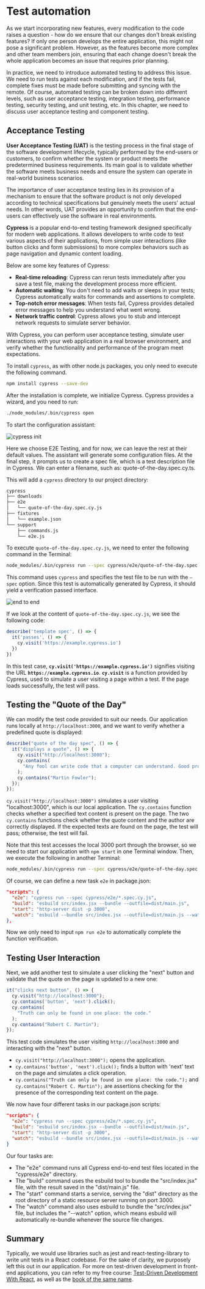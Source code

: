 # Test automation

As we start incorporating new features, every modification to the code raises a question - how do we ensure that our changes don't break existing features? If only one person develops the entire application, this might not pose a significant problem. However, as the features become more complex and other team members join, ensuring that each change doesn't break the whole application becomes an issue that requires prior planning.

In practice, we need to introduce automated testing to address this issue. We need to run tests against each modification, and if the tests fail, complete fixes must be made before submitting and syncing with the remote. Of course, automated testing can be broken down into different levels, such as user acceptance testing, integration testing, performance testing, security testing, and unit testing, etc. In this chapter, we need to discuss user acceptance testing and component testing.

## Acceptance Testing

**User Acceptance Testing (UAT)** is the testing process in the final stage of the software development lifecycle, typically performed by the end-users or customers, to confirm whether the system or product meets the predetermined business requirements. Its main goal is to validate whether the software meets business needs and ensure the system can operate in real-world business scenarios.

The importance of user acceptance testing lies in its provision of a mechanism to ensure that the software product is not only developed according to technical specifications but genuinely meets the users' actual needs. In other words, UAT provides an opportunity to confirm that the end-users can effectively use the software in real environments.

**Cypress** is a popular end-to-end testing framework designed specifically for modern web applications. It allows developers to write code to test various aspects of their applications, from simple user interactions (like button clicks and form submissions) to more complex behaviors such as page navigation and dynamic content loading.

Below are some key features of Cypress:

- **Real-time reloading**: Cypress can rerun tests immediately after you save a test file, making the development process more efficient.
- **Automatic waiting**: You don't need to add waits or sleeps in your tests; Cypress automatically waits for commands and assertions to complete.
- **Top-notch error messages**: When tests fail, Cypress provides detailed error messages to help you understand what went wrong.
- **Network traffic control**: Cypress allows you to stub and intercept network requests to simulate server behavior.

With Cypress, you can perform user acceptance testing, simulate user interactions with your web application in a real browser environment, and verify whether the functionality and performance of the program meet expectations.

To install `cypress`, as with other node.js packages, you only need to execute the following command.

```bash
npm install cypress --save-dev
```

After the installation is complete, we initialize Cypress. Cypress provides a wizard, and you need to run:

```bash
./node_modules/.bin/cypress open
```

To start the configuration assistant:

![cypress init](/tutorials/from-commit-to-deployment/ch5/cypress-init.png)

Here we choose E2E Testing, and for now, we can leave the rest at their default values. The assistant will generate some configuration files. At the final step, it prompts us to create a spec file, which is a test description file in Cypress. We can enter a filename, such as: quote-of-the-day.spec.cy.ts.

This will add a `cypress` directory to our project directory:

```bash
cypress
├── downloads
├── e2e
│   └── quote-of-the-day.spec.cy.js
├── fixtures
│   └── example.json
└── support
    ├── commands.js
    └── e2e.js
```

To execute `quote-of-the-day.spec.cy.js`, we need to enter the following command in the Terminal:

```bash
node_modules/.bin/cypress run --spec cypress/e2e/quote-of-the-day.spec.cy.js
```

This command uses `cypress` and specifies the test file to be run with the `—spec` option. Since this test is automatically generated by Cypress, it should yield a verification passed interface.

![end to end](/tutorials/from-commit-to-deployment/ch5/e2e.png)

If we look at the content of `quote-of-the-day.spec.cy.js`, we see the following code:

```js
describe('template spec', () => {
  it('passes', () => {
    cy.visit('https://example.cypress.io')
  })
})
```

In this test case, **`cy.visit('https://example.cypress.io')`** signifies visiting the URL **`https://example.cypress.io`**. **`cy.visit`** is a function provided by Cypress, used to simulate a user visiting a page within a test. If the page loads successfully, the test will pass.

## Testing the "Quote of the Day"

We can modify the test code provided to suit our needs. Our application runs locally at `http://localhost:3000`, and we want to verify whether a predefined quote is displayed:

```js
describe("quote of the day spec", () => {
  it("displays a quote", () => {
    cy.visit("http://localhost:3000");
    cy.contains(
      "Any fool can write code that a computer can understand. Good programmers write code that humans can understand."
    );
    cy.contains("Martin Fowler");
  });
});
```

`cy.visit("http://localhost:3000")` simulates a user visiting "localhost:3000", which is our local application. The `cy.contains` function checks whether a specified text content is present on the page. The two `cy.contains` functions check whether the quote content and the author are correctly displayed. If the expected texts are found on the page, the test will pass; otherwise, the test will fail.

Note that this test accesses the local 3000 port through the browser, so we need to start our application with `npm start` in one Terminal window. Then, we execute the following in another Terminal:

```bash
node_modules/.bin/cypress run --spec cypress/e2e/quote-of-the-day.spec.cy.js
```

Of course, we can define a new task `e2e` in package.json:

```json
"scripts": {
  "e2e": "cypress run --spec cypress/e2e/*.spec.cy.js",
  "build": "esbuild src/index.jsx --bundle --outfile=dist/main.js",
  "start": "http-server dist -p 3000",
  "watch": "esbuild --bundle src/index.jsx --outfile=dist/main.js --watch"
},
```

Now we only need to input `npm run e2e` to automatically complete the function verification.

## Testing User Interaction

Next, we add another test to simulate a user clicking the "next" button and validate that the quote on the page is updated to a new one:

```js
it("clicks next button", () => {
  cy.visit("http://localhost:3000");
  cy.contains('button', 'next').click();
  cy.contains(
    "Truth can only be found in one place: the code."
  );
  cy.contains("Robert C. Martin");
});
```

This test code simulates the user visiting `http://localhost:3000` and interacting with the "next" button.

- `cy.visit("http://localhost:3000");` opens the application.
- `cy.contains('button', 'next').click();` finds a button with 'next' text on the page and simulates a click operation.
- `cy.contains("Truth can only be found in one place: the code.");` and `cy.contains("Robert C. Martin");` are assertions checking for the presence of the corresponding text content on the page.

We now have four different tasks in our package.json scripts:

```json
"scripts": {
  "e2e": "cypress run --spec cypress/e2e/*.spec.cy.js",
  "build": "esbuild src/index.jsx --bundle --outfile=dist/main.js",
  "start": "http-server dist -p 3000",
  "watch": "esbuild --bundle src/index.jsx --outfile=dist/main.js --watch"
}
```

Our four tasks are:

- The "e2e" command runs all Cypress end-to-end test files located in the "cypress/e2e" directory.
- The "build" command uses the esbuild tool to bundle the "src/index.jsx" file, with the result saved in the "dist/main.js" file.
- The "start" command starts a service, serving the "dist" directory as the root directory of a static resource server running on port 3000.
- The "watch" command also uses esbuild to bundle the "src/index.jsx" file, but includes the "--watch" option, which means esbuild will automatically re-bundle whenever the source file changes.

## Summary

Typically, we would use libraries such as jest and react-testing-library to write unit tests in a React codebase. For the sake of clarity, we purposely left this out in our application. For more on test-driven development in front-end applications, you can refer to my free course: [Test-Driven Development With React](https://icodeit.thinkific.com/courses/test-driven-development-with-react), as well as the [book of the same name](https://www.amazon.com.au/Test-Driven-Development-React-Apply-Applications/dp/1484269713).

